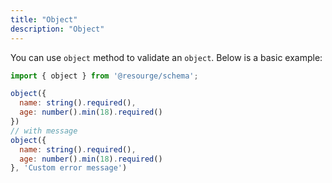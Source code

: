 ---
title: "Object"
description: "Object"
---

You can use `object` method to validate an `object`. Below is a basic example:

```javascript
import { object } from '@resourge/schema';

object({
  name: string().required(),
  age: number().min(18).required()
})
// with message
object({
  name: string().required(),
  age: number().min(18).required()
}, 'Custom error message')
```